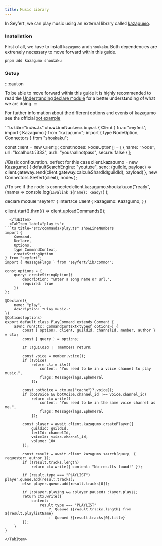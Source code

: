 ```yaml
---
title: Music Library
---
```


In Seyfert, we can play music using an external library called [kazagumo](https://npmjs.com/package/kazagumo).

### Installation

First of all, we have to install `kazagumo` and `shoukaku`. Both dependencies are extremely necessary to move forward within this guide.

```sh title="Dependencies..." copy showLineNumbers=false
pnpm add kazagumo shoukaku
```

### Setup

:::caution

To be able to move forward within this guide it is highly recommended to read the [Understanding declare module](/guides/declare-module) for a better understanding of what we are doing.
:::

For further information about the different options and events of kazagumo see the official [bot example](https://www.npmjs.com/package/kazagumo#example-bot)

<Tabs>
<TabItem label="index.ts">
```ts title="index.ts" showLineNumbers
import { Client } from "seyfert";
import { Kazagumo } from "kazagumo";
import { type NodeOption, Connectors } from "shoukaku";

const client = new Client();
const nodes: NodeOption[] = [
	{
		name: "Node",
		url: "localhost:2333",
		auth: "youshallnotpass",
		secure: false
	}
];

//Basic configuration, perfect for this case
client.kazagumo = new Kazagumo(
	{
		defaultSearchEngine: "youtube",
		send: (guildId, payload) =>
			client.gateway.send(client.gateway.calculeShardId(guildId), payload)
	},
	new Connectors.Seyfert(client),
	nodes
);

//To see if the node is connected
client.kazagumo.shoukaku.on("ready", (name) =>
	console.log(`Lavalink ${name}: Ready!`)
);

declare module "seyfert" {
	interface Client {
		kazagumo: Kazagumo;
	}
}

client.start().then(() => client.uploadCommands());
```
  </TabItem>
  <TabItem label="play.ts">
```ts title="src/commands/play.ts" showLineNumbers
import {
	Command,
	Declare,
	Options,
	type CommandContext,
	createStringOption
} from "seyfert";
import { MessageFlags } from "seyfert/lib/common";

const options = {
	query: createStringOption({
		description: "Enter a song name or url.",
		required: true
	})
};

@Declare({
	name: "play",
	description: "Play music."
})
@Options(options)
export default class PlayCommand extends Command {
	async run(ctx: CommandContext<typeof options>) {
		const { options, client, guildId, channelId, member, author } = ctx;
		const { query } = options;

		if (!guildId || !member) return;

		const voice = member.voice();
		if (!voice)
			return ctx.write({
				content: "You need to be in a voice channel to play music.",
				flags: MessageFlags.Ephemeral
			});

		const botVoice = ctx.me("cache")?.voice();
		if (botVoice && botVoice.channel_id !== voice.channel_id)
			return ctx.write({
				content: "You need to be in the same voice channel as me.",
				flags: MessageFlags.Ephemeral
			});

		const player = await client.kazagumo.createPlayer({
			guildId: guildId,
			textId: channelId,
			voiceId: voice.channel_id,
			volume: 100
		});

		const result = await client.kazagumo.search(query, { requester: author });
		if (!result.tracks.length)
			return ctx.write({ content: "No results found!" });

		if (result.type === "PLAYLIST") player.queue.add(result.tracks);
		else player.queue.add(result.tracks[0]);

		if (!player.playing && !player.paused) player.play();
		return ctx.write({
			content:
				result.type === "PLAYLIST"
					? `Queued ${result.tracks.length} from ${result.playlistName}`
					: `Queued ${result.tracks[0].title}`
		});
	}
}
```
    </TabItem>
</Tabs>
